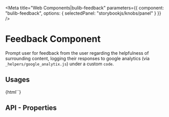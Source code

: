 
<Meta 
  title="Web Components|bulib-feedback"
  parameters={{
    component: "bulib-feedback",
    options: { selectedPanel: "storybookjs/knobs/panel" }
  }}
/>

# Feedback Component

Prompt user for feedback from the user regarding the helpfulness of surrounding content, 
  logging their responses to google analytics (via `_helpers/google_analytix.js`) under a custom `code`.

## Usages 

<Preview withToolbar>
  <Story name="default">
    {html`<bulib-feedback code="category"></bulib-feedback>`}
  </Story>
</Preview>

## API - Properties 

<Props of="bulib-feedback" />

